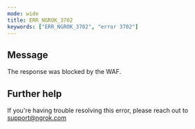 ```yaml
---
mode: wide
title: ERR_NGROK_3702
keywords: ["ERR_NGROK_3702", "error 3702"]
---
```


## Message

The response was blocked by the WAF.

## Further help

If you're having trouble resolving this error, please reach out to [support@ngrok.com](mailto:support@ngrok.com?subject=Help%20with%20ERR_NGROK_3702)
